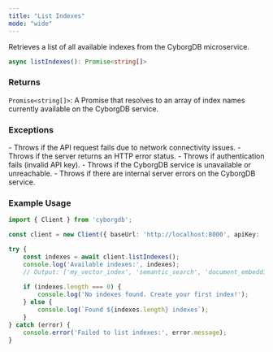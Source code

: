 ```yaml
---
title: "List Indexes"
mode: "wide"
---
```


Retrieves a list of all available indexes from the CyborgDB microservice.

```typescript
async listIndexes(): Promise<string[]>
```

### Returns

`Promise<string[]>`: A Promise that resolves to an array of index names currently available on the CyborgDB service.

### Exceptions

<AccordionGroup>
    <Accordion title="Error">
        - Throws if the API request fails due to network connectivity issues.
        - Throws if the server returns an HTTP error status.
        - Throws if authentication fails (invalid API key).
    </Accordion>
    <Accordion title="Service Errors">
        - Throws if the CyborgDB service is unavailable or unreachable.
        - Throws if there are internal server errors on the CyborgDB service.
    </Accordion>
</AccordionGroup>

### Example Usage

```typescript
import { Client } from 'cyborgdb';

const client = new Client({ baseUrl: 'http://localhost:8000', apiKey: 'your-api-key' });

try {
    const indexes = await client.listIndexes();
    console.log('Available indexes:', indexes);
    // Output: ['my_vector_index', 'semantic_search', 'document_embeddings']
    
    if (indexes.length === 0) {
        console.log('No indexes found. Create your first index!');
    } else {
        console.log(`Found ${indexes.length} indexes`);
    }
} catch (error) {
    console.error('Failed to list indexes:', error.message);
}
```